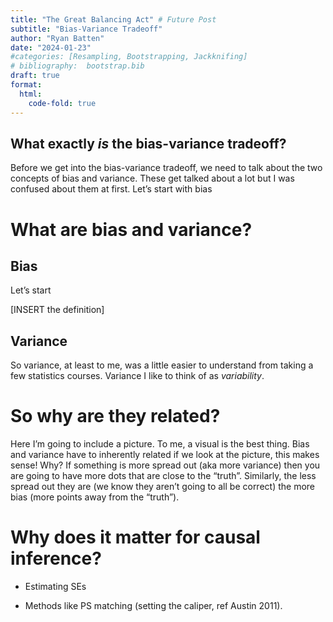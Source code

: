 ```yaml
---
title: "The Great Balancing Act" # Future Post
subtitle: "Bias-Variance Tradeoff"
author: "Ryan Batten"
date: "2024-01-23"
#categories: [Resampling, Bootstrapping, Jackknifing]
# bibliography:  bootstrap.bib
draft: true
format: 
  html:
    code-fold: true
---
```


## What exactly *is* the bias-variance tradeoff?

Before we get into the bias-variance tradeoff, we need to talk about the two concepts of bias and variance. These get talked about a lot but I was confused about them at first. Let's start with bias

# What are bias and variance?

## Bias

Let's start

\[INSERT the definition\]

## Variance

So variance, at least to me, was a little easier to understand from taking a few statistics courses. Variance I like to think of as *variability*.

# So why are they related?

Here I'm going to include a picture. To me, a visual is the best thing. Bias and variance have to inherently related if we look at the picture, this makes sense! Why? If something is more spread out (aka more variance) then you are going to have more dots that are close to the "truth". Similarly, the less spread out they are (we know they aren't going to all be correct) the more bias (more points away from the "truth").

# Why does it matter for causal inference?

-   Estimating SEs

-   Methods like PS matching (setting the caliper, ref Austin 2011).
